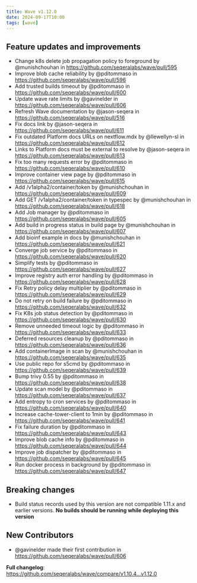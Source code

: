 ```yaml
---
title: Wave v1.12.0
date: 2024-09-17T10:00
tags: [wave]
---
```


## Feature updates and improvements

- Change k8s delete job propagation policy to foreground by @munishchouhan in https://github.com/seqeralabs/wave/pull/595
- Improve blob cache reliability by @pditommaso in https://github.com/seqeralabs/wave/pull/596
- Add trusted builds timeout by @pditommaso in https://github.com/seqeralabs/wave/pull/600
- Update wave rate limits by @gavinelder in https://github.com/seqeralabs/wave/pull/606
- Refresh Wave documentation by @jason-seqera in https://github.com/seqeralabs/wave/pull/516
- Fix docs link by @jason-seqera in https://github.com/seqeralabs/wave/pull/611
- Fix outdated Platform docs URLs on nextflow.mdx by @llewellyn-sl in https://github.com/seqeralabs/wave/pull/612
- Links to Platform docs must be external to resolve by @jason-seqera in https://github.com/seqeralabs/wave/pull/613
- Fix too many requests error by @pditommaso in https://github.com/seqeralabs/wave/pull/610
- Improve container view page by @pditommaso in https://github.com/seqeralabs/wave/pull/615
- Add /v1alpha2/container/token by @munishchouhan in https://github.com/seqeralabs/wave/pull/609
- Add GET /v1alpha2/container/token in typespec by @munishchouhan in https://github.com/seqeralabs/wave/pull/618
- Add Job manager by @pditommaso in https://github.com/seqeralabs/wave/pull/605
- Add build in progress status in build page by @munishchouhan in https://github.com/seqeralabs/wave/pull/607
- Add bioinf example in docs by @munishchouhan in https://github.com/seqeralabs/wave/pull/621
- Converge job service by @pditommaso in https://github.com/seqeralabs/wave/pull/620
- Simplify tests by @pditommaso in https://github.com/seqeralabs/wave/pull/627
- Improve registry auth error handling by @pditommaso in https://github.com/seqeralabs/wave/pull/628
- Fix Retry policy delay multiplier by @pditommaso in https://github.com/seqeralabs/wave/pull/629
- Do not retry on build failure by @pditommaso in https://github.com/seqeralabs/wave/pull/632
- Fix K8s job status detection by @pditommaso in https://github.com/seqeralabs/wave/pull/630
- Remove unneeded timeout logic by @pditommaso in https://github.com/seqeralabs/wave/pull/633
- Deferred resources cleanup by @pditommaso in https://github.com/seqeralabs/wave/pull/636
- Add containerImage in scan by @munishchouhan in https://github.com/seqeralabs/wave/pull/635
- Use public repo for s5cmd by @pditommaso in https://github.com/seqeralabs/wave/pull/639
- Bump trivy 0.55 by @pditommaso in https://github.com/seqeralabs/wave/pull/638
- Update scan model by @pditommaso in https://github.com/seqeralabs/wave/pull/637
- Add entropy to cron services by @pditommaso in https://github.com/seqeralabs/wave/pull/640
- Increase cache-tower-client to 1min by @pditommaso in https://github.com/seqeralabs/wave/pull/641
- Fix failure duration by @pditommaso in https://github.com/seqeralabs/wave/pull/643
- Improve blob cache info by @pditommaso in https://github.com/seqeralabs/wave/pull/644
- Improve job dispatcher by @pditommaso in https://github.com/seqeralabs/wave/pull/645
- Run docker process in background by @pditommaso in https://github.com/seqeralabs/wave/pull/647

## Breaking changes

- Build status records used by this version are not compatible 1.11.x and earlier versions. **No builds should be running while deploying this version**

## New Contributors

- @gavinelder made their first contribution in https://github.com/seqeralabs/wave/pull/606

**Full changelog**: https://github.com/seqeralabs/wave/compare/v1.10.4...v1.12.0
